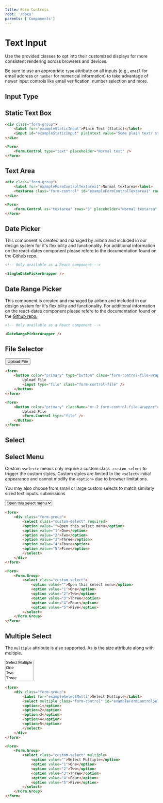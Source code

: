 ```yaml
---
title: Form Controls
root: '/docs'
parents: ['Components']
---
```




# Text Input

Use the provided classes to opt into their customized displays for more consistent rendering across browsers and devices.

Be sure to use an appropriate `type` attribute on all inputs (e.g., `email` for email address or `number` for numerical information) to take advantage of newer input controls like email verification, number selection and more.

## Input Type

## Static Text Box

<ComponentPreview>
    <Form>
        <Form.Control type="text" placeholder="Normal text" />
    </Form>
</ComponentPreview>

<CodePreview>
<HtmlCodeBlock>

```  html
<div class="form-group">
    <label for="exampleStaticInput">Plain Text (Static)</label>
    <input id="exampleStaticInput" plaintext value="Some plain text/ static value" readonly="readonly" />
</div>
```

</HtmlCodeBlock>
<ReactCodeBlock>

```html
<Form>
    <Form.Control type="text" placeholder="Normal text" />
</Form>
```

</ReactCodeBlock>
</CodePreview>


## Text Area

<ComponentPreview>
    <Form>
        <Form.Control as="textarea" rows="3" placeholder="Normal textarea" />
    </Form>
</ComponentPreview>

<CodePreview>
<HtmlCodeBlock>

```html
<div class="form-group">
    <label for="exampleFormControlTextarea1">Normal textarea</label>
    <textarea class="form-control" id="exampleFormControlTextarea1" rows="3"></textarea>
</div>
```

</HtmlCodeBlock>
<ReactCodeBlock>

```html
<Form>
    <Form.Control as="textarea" rows="3" placeholder="Normal textarea" />
</Form>
```

</ReactCodeBlock>
</CodePreview>

## Date Picker

This component is created and managed by airbnb and included in our design system for it's flexibility and functionality. For additional information on the react-dates component please refere to the documentation found on the [Github repo.](https://github.com/airbnb/react-dates)  

<ComponentPreview>
    <SingleDatePickerWrapper />
</ComponentPreview>


<CodePreview>
<HtmlCodeBlock>

```  html
<!-- Only available as a React component -->
```

</HtmlCodeBlock>
<ReactCodeBlock>

```html
<SingleDatePickerWrapper />
```

</ReactCodeBlock>
</CodePreview>

## Date Range Picker

This component is created and managed by airbnb and included in our design system for it's flexibility and functionality. For additional information on the react-dates component please refere to the documentation found on the [Github repo.](https://github.com/airbnb/react-dates)  

<ComponentPreview>
<DateRangePickerWrapper />
</ComponentPreview>

<CodePreview>
<HtmlCodeBlock>

```html
<!-- Only available as a React component -->
```

</HtmlCodeBlock>
<ReactCodeBlock>

```html
<DateRangePickerWrapper />
```

</ReactCodeBlock>
</CodePreview>


## File Selector

<ComponentPreview>
<Form>
    <Button color="primary" className="mr-2 form-control-file-wrapper">
        Upload File
        <Form.Control type="file" />
    </Button>
</Form>
</ComponentPreview>

<CodePreview>
<HtmlCodeBlock>

```html
<form>
    <button color="primary" type="button" class="form-control-file-wrapper btn btn-primary">
        Upload File
        <input type="file" class="form-control-file" />
    </button>
</form>
```

</HtmlCodeBlock>
<ReactCodeBlock>

```html
<Form>
    <Button color="primary" className="mr-2 form-control-file-wrapper">
        Upload File
        <Form.Control type="file" />
    </Button>
</Form>
```

</ReactCodeBlock>
</CodePreview>

## Select

## Select Menu

Custom `<select>` menus only require a custom class `.custom-select` to trigger the custom styles. Custom styles are limited to the `<select>` initial appearance and cannot modify the `<option>` due to browser limitations.

You may also choose from small or large custom selects to match similarly sized text inputs.
submissions

<ComponentPreview>
<Form>
  <Form.Group>
		<select class="custom-select">
            <option value="">Open this select menu</option>
            <option value="1">One</option>
            <option value="2">Two</option>
            <option value="3">Three</option>
            <option value="4">Four</option>
            <option value="5">Five</option>
		</select>
	</Form.Group>
</Form>
</ComponentPreview>

<CodePreview>
<HtmlCodeBlock>

```html
<form>
    <div class="form-group">
        <select class="custom-select" required>
        <option value="">Open this select menu</option>
        <option value="1">One</option>
        <option value="2">Two</option>
        <option value="3">Three</option>
        <option value="4">Four</option>
        <option value="5">Five</option>
        </select>
    </div>
</form>
```

</HtmlCodeBlock>
<ReactCodeBlock>

```html
<Form>
    <Form.Group>
        <select class="custom-select">
            <option value="">Open this select menu</option>
            <option value="1">One</option>
            <option value="2">Two</option>
            <option value="3">Three</option>
            <option value="4">Four</option>
            <option value="5">Five</option>
        </select>
    </Form.Group>
</Form>
```

</ReactCodeBlock>
</CodePreview>



## Multiple Select

The `multiple` attribute is also supported. As is the size attribute along with multiple.

<ComponentPreview>
<Form>
    <Form.Group>
        <select class="custom-select" multiple>
            <option value="">Select Multiple</option>
            <option value="1">One</option>
            <option value="2">Two</option>
            <option value="3">Three</option>
            <option value="4">Four</option>
            <option value="5">Five</option>
        </select>
    </Form.Group>
</Form>
</ComponentPreview>

<CodePreview>
<HtmlCodeBlock>

```html
<form>
    <div class="form-group">
        <Label for="exampleSelectMulti">Select Multiple</Label>
        <select multiple class="form-control" id="exampleFormControlSelect2">
        <option>1</option>
        <option>2</option>
        <option>3</option>
        <option>4</option>
        <option>5</option>
        </select>
    </div>
</form>
```

</HtmlCodeBlock>
<ReactCodeBlock>

```html
<Form>
    <Form.Group>
        <select class="custom-select" multiple>
            <option value="">Select Multiple</option>
            <option value="1">One</option>
            <option value="2">Two</option>
            <option value="3">Three</option>
            <option value="4">Four</option>
            <option value="5">Five</option>
        </select>
    </Form.Group>
</Form>
```

</ReactCodeBlock>
</CodePreview>